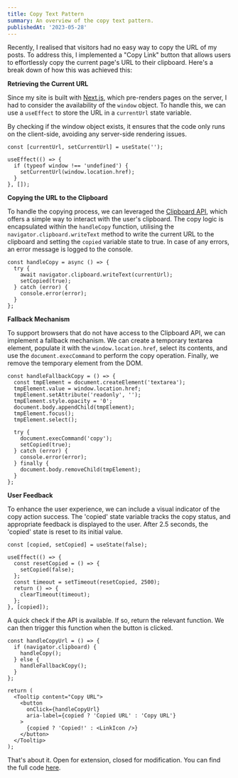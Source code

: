 ```yaml
---
title: Copy Text Pattern
summary: An overview of the copy text pattern.
publishedAt: '2023-05-28'
---
```


Recently, I realised that visitors had no easy way to copy the URL of my posts. To address this, I implemented a "Copy Link" button that allows users to effortlessly copy the current page's URL to their clipboard. Here's a break down of how this was achieved this:

**Retrieving the Current URL**

Since my site is built with [Next.js](https://nextjs.org/), which pre-renders pages on the server, I had to consider the availability of the `window` object. To handle this, we can use a `useEffect` to store the URL in a `currentUrl` state variable.

By checking if the window object exists, it ensures that the code only runs on the client-side, avoiding any server-side rendering issues.

```tsx
const [currentUrl, setCurrentUrl] = useState('');

useEffect(() => {
  if (typeof window !== 'undefined') {
    setCurrentUrl(window.location.href);
  }
}, []);
```

**Copying the URL to the Clipboard**

To handle the copying process, we can leveraged the [Clipboard API](https://developer.mozilla.org/en-US/docs/Web/API/Clipboard_API), which offers a simple way to interact with the user's clipboard. The copy logic is encapsulated within the `handleCopy` function, utilising the `navigator.clipboard.writeText` method to write the current URL to the clipboard and setting the `copied` variable state to true. In case of any errors, an error message is logged to the console.

```tsx
const handleCopy = async () => {
  try {
    await navigator.clipboard.writeText(currentUrl);
    setCopied(true);
  } catch (error) {
    console.error(error);
  }
};
```

**Fallback Mechanism**

To support browsers that do not have access to the Clipboard API, we can implement a fallback mechanism. We can create a temporary textarea element, populate it with the `window.location.href`, select its contents, and use the `document.execCommand` to perform the copy operation. Finally, we remove the temporary element from the DOM.

```tsx
const handleFallbackCopy = () => {
  const tmpElement = document.createElement('textarea');
  tmpElement.value = window.location.href;
  tmpElement.setAttribute('readonly', '');
  tmpElement.style.opacity = '0';
  document.body.appendChild(tmpElement);
  tmpElement.focus();
  tmpElement.select();

  try {
    document.execCommand('copy');
    setCopied(true);
  } catch (error) {
    console.error(error);
  } finally {
    document.body.removeChild(tmpElement);
  }
};
```

**User Feedback**

To enhance the user experience, we can include a visual indicator of the copy action success. The 'copied' state variable tracks the copy status, and appropriate feedback is displayed to the user. After 2.5 seconds, the 'copied' state is reset to its initial value.

```tsx
const [copied, setCopied] = useState(false);

useEffect(() => {
  const resetCopied = () => {
    setCopied(false);
  };
  const timeout = setTimeout(resetCopied, 2500);
  return () => {
    clearTimeout(timeout);
  };
}, [copied]);
```

A quick check if the API is available. If so, return the relevant function. We can then trigger this function when the button is clicked.

```tsx
const handleCopyUrl = () => {
  if (navigator.clipboard) {
    handleCopy();
  } else {
    handleFallbackCopy();
  }
};

return (
  <Tooltip content="Copy URL">
    <button
      onClick={handleCopyUrl}
      aria-label={copied ? 'Copied URL' : 'Copy URL'}
    >
      {copied ? 'Copied!' : <LinkIcon />}
    </button>
  </Tooltip>
);
```

That's about it. Open for extension, closed for modification. You can find the full code [here](https://github.com/kelvinampofo/kelvinamp.me/blob/main/src/app/_components/CopyLinkButton.tsx).
